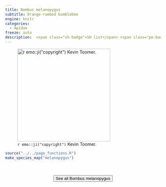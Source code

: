 ```yaml
---
title: Bombus melanopygus
subtitle: Orange-rumbed bumblebee
engine: knitr
categories:
  - Apidae
freeze: auto
description:  <span class="sh-badge">SH list</span> <span class="pe-badge">PM Evidence</span> <span class="gali-badge">Galiano</span>
---
```

![`r emo::ji("copyright")` Kevin Toomer.](https://inaturalist-open-data.s3.amazonaws.com/photos/301930810/large.jpeg){height=300}





```r
source("../../page_functions.R")
make_species_map("melanopygus")
```
<br><br>
<center>


<a href="https://inaturalist.ca/observations?place_id=7085&quality_grade=research&subview=map&taxon_id=130222"><button type="button" class="btn btn-secondary">See all Bombus melanopygus <i class="fa-solid fa-arrow-up-right-from-square"></i> </button></a>
</center>
